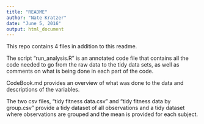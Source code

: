 ---
title: "README"
author: "Nate Kratzer"
date: "June 5, 2016"
output: html_document
---

This repo contains 4 files in addition to this readme. 

The script "run_analysis.R" is an annotated code file that contains all the code needed to go from the raw data to the tidy data sets, as well as comments on what is being done in each part of the code. 

CodeBook.md provides an overview of what was done to the data and descriptions of the variables.

The two csv files, "tidy fitness data.csv" and "tidy fitness data by group.csv" provide a tidy dataset of all observations and a tidy dataset where observations are grouped and the mean is provided for each subject. 


